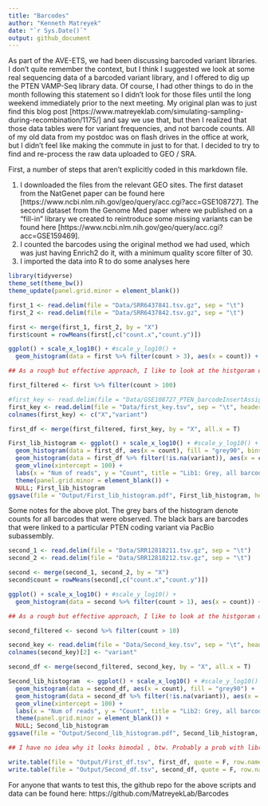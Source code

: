 ```yaml
---
title: "Barcodes"
author: "Kenneth Matreyek"
date: "`r Sys.Date()`"
output: github_document
---
```


As part of the AVE-ETS, we had been discussing barcoded variant libraries. I don't quite remember the context, but I think I suggested we look at some real sequencing data of a barcoded variant library, and I offered to dig up the PTEN VAMP-Seq library data. Of course, I had other things to do in the month following this statement so I didn't look for those files until the long weekend immediately prior to the next meeting. My original plan was to just find this blog post [https://www.matreyeklab.com/simulating-sampling-during-recombination/1175/] and say we use that, but then I realized that those data tables were for variant frequencies, and not barcode counts. All of my old data from my postdoc was on flash drives in the office at work, but I didn't feel like making the commute in just to for that. I decided to try to find and re-process the raw data uploaded to GEO / SRA.

First, a number of steps that aren't explicitly coded in this markdown file.

1) I downloaded the files from the relevant GEO sites. The first dataset from the NatGenet paper can be found here [https://www.ncbi.nlm.nih.gov/geo/query/acc.cgi?acc=GSE108727]. The second dataset from the Genome Med paper where we published on a "fill-in" library we created to reintroduce some missing variants can be found here [https://www.ncbi.nlm.nih.gov/geo/query/acc.cgi?acc=GSE159469].
2) I counted the barcodes using the original method we had used, which was just having Enrich2 do it, with a minimum quality score filter of 30.
3) I imported the data into R to do some analyses here

```r
library(tidyverse)
theme_set(theme_bw())
theme_update(panel.grid.minor = element_blank())
```

```r

first_1 <- read.delim(file = "Data/SRR6437841.tsv.gz", sep = "\t")
first_2 <- read.delim(file = "Data/SRR6437842.tsv.gz", sep = "\t")

first <- merge(first_1, first_2, by = "X")
first$count = rowMeans(first[,c("count.x","count.y")])

ggplot() + scale_x_log10() + #scale_y_log10() +
  geom_histogram(data = first %>% filter(count > 3), aes(x = count)) + geom_vline(xintercept = 100)

## As a rough but effective approach, I like to look at the histgoram os counts to identify where the relative minima between the population containing 1  (largely erroneous barcodes from sequencing error) and the net non-zero population (assuming the sample was sequenced to enough depth). For this sample, since it was sequenced so deeply, this is around a count of 100.

first_filtered <- first %>% filter(count > 100)

#first_key <- read.delim(file = "Data/GSE108727_PTEN_barcodeInsertAssignments.tsv", sep = "\t", header = F)
first_key <- read.delim(file = "Data/first_key.tsv", sep = "\t", header = F)
colnames(first_key) <- c("X","variant")

first_df <- merge(first_filtered, first_key, by = "X", all.x = T)

First_lib_histogram <- ggplot() + scale_x_log10() + #scale_y_log10() +
  geom_histogram(data = first_df, aes(x = count), fill = "grey90", bins = 50) +
  geom_histogram(data = first_df %>% filter(!is.na(variant)), aes(x = count), bins = 50) + 
  geom_vline(xintercept = 100) + 
  labs(x = "Num of reads", y = "Count", title = "Lib1: Grey, all barcodes; Black, subassembled variants") +
  theme(panel.grid.minor = element_blank()) + 
  NULL; First_lib_histogram
ggsave(file = "Output/First_lib_histogram.pdf", First_lib_histogram, height = 4, width = 5)
```

Some notes for the above plot. The grey bars of the histogram denote counts for all barcodes that were observed. The black bars are barcodes that were linked to a particular PTEN coding variant via PacBio subassembly.

```r

second_1 <- read.delim(file = "Data/SRR12818211.tsv.gz", sep = "\t")
second_2 <- read.delim(file = "Data/SRR12818212.tsv.gz", sep = "\t")

second <- merge(second_1, second_2, by = "X")
second$count = rowMeans(second[,c("count.x","count.y")])

ggplot() + scale_x_log10() + #scale_y_log10() +
  geom_histogram(data = second %>% filter(count > 1), aes(x = count)) + geom_vline(xintercept = 10)

## As a rough but effective approach, I like to look at the histgoram os counts to identify where the relative minima between the population containing 1  (largely erroneous barcodes from sequencing error) and the net non-zero population (assuming the sample was sequenced to enough depth). For this sample, it's around 10.

second_filtered <- second %>% filter(count > 10)

second_key <- read.delim(file = "Data/Second_key.tsv", sep = "\t", header = T)
colnames(second_key)[2] <- "variant"

second_df <- merge(second_filtered, second_key, by = "X", all.x = T)

Second_lib_histogram  <- ggplot() + scale_x_log10() + #scale_y_log10() +
  geom_histogram(data = second_df, aes(x = count), fill = "grey90") +
  geom_histogram(data = second_df %>% filter(!is.na(variant)), aes(x = count)) + 
  geom_vline(xintercept = 100) +
  labs(x = "Num of reads", y = "Count", title = "Lib2: Grey, all barcodes; Black, subassembled variants") +
  theme(panel.grid.minor = element_blank()) + 
  NULL; Second_lib_histogram
ggsave(file = "Output/Second_lib_histogram.pdf", Second_lib_histogram, height = 4, width = 5)

## I have no idea why it looks bimodal , btw. Probably a prob with library mixing.
```

```r

write.table(file = "Output/First_df.tsv", first_df, quote = F, row.names = F)
write.table(file = "Output/Second_df.tsv", second_df, quote = F, row.names = F)

```

For anyone that wants to test this, the github repo for the above scripts and data can be found here:
https://github.com/MatreyekLab/Barcodes